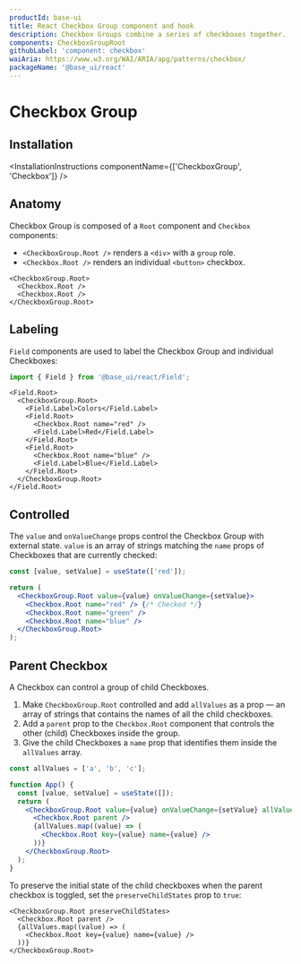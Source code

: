 ```yaml
---
productId: base-ui
title: React Checkbox Group component and hook
description: Checkbox Groups combine a series of checkboxes together.
components: CheckboxGroupRoot
githubLabel: 'component: checkbox'
waiAria: https://www.w3.org/WAI/ARIA/apg/patterns/checkbox/
packageName: '@base_ui/react'
---
```


# Checkbox Group

<Description />

<ComponentLinkHeader design={false} />

<Demo demo="UnstyledCheckboxGroupIntroduction" defaultCodeOpen="false" bg="gradient" />

## Installation

<InstallationInstructions componentName={['CheckboxGroup', 'Checkbox']} />

## Anatomy

Checkbox Group is composed of a `Root` component and `Checkbox` components:

- `<CheckboxGroup.Root />` renders a `<div>` with a `group` role.
- `<Checkbox.Root />` renders an individual `<button>` checkbox.

```tsx
<CheckboxGroup.Root>
  <Checkbox.Root />
  <Checkbox.Root />
</CheckboxGroup.Root>
```

## Labeling

`Field` components are used to label the Checkbox Group and individual Checkboxes:

```jsx
import { Field } from '@base_ui/react/Field';
```

```tsx
<Field.Root>
  <CheckboxGroup.Root>
    <Field.Label>Colors</Field.Label>
    <Field.Root>
      <Checkbox.Root name="red" />
      <Field.Label>Red</Field.Label>
    </Field.Root>
    <Field.Root>
      <Checkbox.Root name="blue" />
      <Field.Label>Blue</Field.Label>
    </Field.Root>
  </CheckboxGroup.Root>
</Field.Root>
```

## Controlled

The `value` and `onValueChange` props control the Checkbox Group with external state. `value` is an array of strings matching the `name` props of Checkboxes that are currently checked:

```jsx
const [value, setValue] = useState(['red']);

return (
  <CheckboxGroup.Root value={value} onValueChange={setValue}>
    <Checkbox.Root name="red" /> {/* Checked */}
    <Checkbox.Root name="green" />
    <Checkbox.Root name="blue" />
  </CheckboxGroup.Root>
);
```

## Parent Checkbox

A Checkbox can control a group of child Checkboxes.

1. Make `CheckboxGroup.Root` controlled and add `allValues` as a prop — an array of strings that contains the names of all the child checkboxes.
2. Add a `parent` prop to the `Checkbox.Root` component that controls the other (child) Checkboxes inside the group.
3. Give the child Checkboxes a `name` prop that identifies them inside the `allValues` array.

```jsx
const allValues = ['a', 'b', 'c'];

function App() {
  const [value, setValue] = useState([]);
  return (
    <CheckboxGroup.Root value={value} onValueChange={setValue} allValues={allValues}>
      <Checkbox.Root parent />
      {allValues.map((value) => (
        <Checkbox.Root key={value} name={value} />
      ))}
    </CheckboxGroup.Root>
  );
}
```

<Demo demo="UnstyledCheckboxGroupNested" />

To preserve the initial state of the child checkboxes when the parent checkbox is toggled, set the `preserveChildStates` prop to `true`:

```tsx
<CheckboxGroup.Root preserveChildStates>
  <Checkbox.Root parent />
  {allValues.map((value) => (
    <Checkbox.Root key={value} name={value} />
  ))}
</CheckboxGroup.Root>
```
